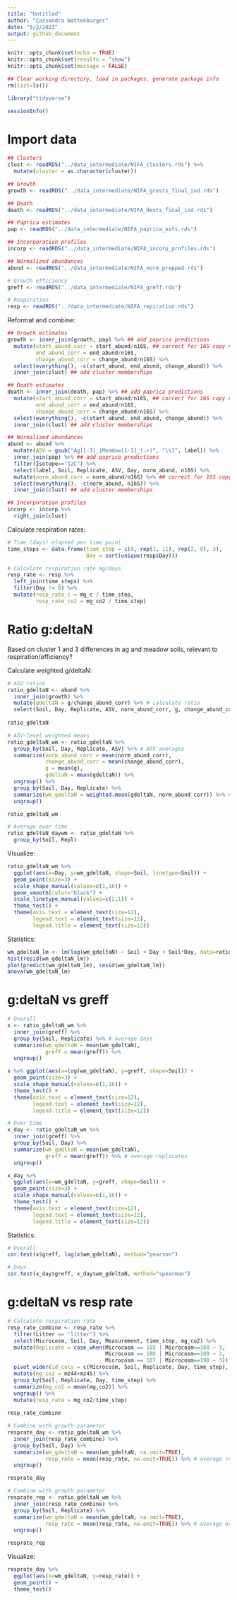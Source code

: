 ```yaml
---
title: "Untitled"
author: "Cassandra Wattenburger"
date: "5/2/2023"
output: github_document
---
```


```r
knitr::opts_chunk$set(echo = TRUE)
knitr::opts_chunk$set(results = "show")
knitr::opts_chunk$set(message = FALSE)
```

```r
## Clear working directory, load in packages, generate package info
rm(list=ls())

library("tidyverse")

sessionInfo()
```

# Import data

```r
## Clusters
clust <- readRDS("../data_intermediate/NIFA_clusters.rds") %>% 
  mutate(cluster = as.character(cluster))

## Growth
growth <- readRDS("../data_intermediate/NIFA_grests_final_ind.rds")

## Death
death <- readRDS("../data_intermediate/NIFA_dests_final_ind.rds")

## Paprica estimates
pap <- readRDS("../data_intermediate/NIFA_paprica_ests.rds")

## Incorporation profiles
incorp <- readRDS("../data_intermediate/NIFA_incorp_profiles.rds")

## Normalized abundances
abund <- readRDS("../data_intermediate/NIFA_norm_prepped.rds")

# Growth efficiency
greff <- readRDS("../data_intermediate/NIFA_greff.rds")

# Respiration
resp <- readRDS("../data_intermediate/NIFA_repiration.rds")
```

Reformat and combine:

```r
## Growth estimates
growth <- inner_join(growth, pap) %>% ## add paprica predictions
  mutate(start_abund_corr = start_abund/n16S, ## correct for 16S copy number
         end_abund_corr = end_abund/n16S,
         change_abund_corr = change_abund/n16S) %>% 
  select(everything(), -c(start_abund, end_abund, change_abund)) %>% 
  inner_join(clust) ## add cluster memberships

## Death estimates
death <- inner_join(death, pap) %>% ## add paprica predictions
  mutate(start_abund_corr = start_abund/n16S, ## correct for 16S copy number
         end_abund_corr = end_abund/n16S,
         change_abund_corr = change_abund/n16S) %>% 
  select(everything(), -c(start_abund, end_abund, change_abund)) %>% 
  inner_join(clust) ## add cluster memberships

## Normalized abundances
abund <- abund %>% 
  mutate(ASV = gsub("Ag[1-3]_|Meadow[1-3]_(.+)", "\\1", label)) %>% 
  inner_join(pap) %>% ## add paprica predictions
  filter(Isotope=="12C") %>% 
  select(label, Soil, Replicate, ASV, Day, norm_abund, n16S) %>% 
  mutate(norm_abund_corr = norm_abund/n16S) %>% ## correct for 16S copy number
  select(everything(), -c(norm_abund, n16S)) %>% 
  inner_join(clust) ## add cluster memberships

## Incorporation profiles
incorp <- incorp %>% 
  right_join(clust)
```

Calculate respiration rates:

```r
# Time (days) elapsed per time point
time_steps <- data.frame(time_step = c(0, rep(1, 11), rep(2, 8), 3),
                         Day = sort(unique(resp$Day)))

# Calculate respiration rate mg/days
resp_rate <- resp %>% 
  left_join(time_steps) %>% 
  filter(Day != 0) %>% 
  mutate(resp_rate_c = mg_c / time_step,
         resp_rate_co2 = mg_co2 / time_step)
```


# Ratio g:deltaN

Based on cluster 1 and 3 differences in ag and meadow soils, relevant to respiration/efficiency?

Calculate weighted g/deltaN:

```r
# ASV ratios
ratio_gdeltaN <- abund %>% 
  inner_join(growth) %>% 
  mutate(gdeltaN = g/change_abund_corr) %>% # calculate ratio
  select(Soil, Day, Replicate, ASV, norm_abund_corr, g, change_abund_corr, gdeltaN)
  
ratio_gdeltaN 

# ASV-level weighted means
ratio_gdeltaN_wm <- ratio_gdeltaN %>% 
  group_by(Soil, Day, Replicate, ASV) %>% # ASV averages
  summarize(norm_abund_corr = mean(norm_abund_corr),
            change_abund_corr = mean(change_abund_corr),
            g = mean(g),
            gdeltaN = mean(gdeltaN)) %>% 
  ungroup() %>% 
  group_by(Soil, Day, Replicate) %>% 
  summarize(wm_gdeltaN = weighted.mean(gdeltaN, norm_abund_corr)) %>% # weighted mean ratio
  ungroup()

ratio_gdeltaN_wm

# Average over time
ratio_gdeltaN_daywm <- ratio_gdeltaN %>% 
  group_by(Soil, Repl)
```

Visualize:

```r
ratio_gdeltaN_wm %>% 
  ggplot(aes(x=Day, y=wm_gdeltaN, shape=Soil, linetype=Soil)) +
  geom_point(size=3) +
  scale_shape_manual(values=c(1,16)) +
  geom_smooth(color="black") +
  scale_linetype_manual(values=c(2,1)) +
  theme_test() +
  theme(axis.text = element_text(size=12),
        legend.text = element_text(size=12),
        legend.title = element_text(size=12))
```

Statistics:

```r
wm_gdeltaN_lm <- lm(log(wm_gdeltaN) ~ Soil + Day + Soil*Day, data=ratio_gdeltaN_wm)
hist(resid(wm_gdeltaN_lm))
plot(predict(wm_gdeltaN_lm), resid(wm_gdeltaN_lm))
anova(wm_gdeltaN_lm)
```

# g:deltaN vs greff

```r
# Overall
x <- ratio_gdeltaN_wm %>% 
  inner_join(greff) %>% 
  group_by(Soil, Replicate) %>% # average days
  summarize(wm_gdeltaN = mean(wm_gdeltaN),
            greff = mean(greff)) %>% 
  ungroup()

x %>% ggplot(aes(x=log(wm_gdeltaN), y=greff, shape=Soil)) +
  geom_point(size=3) +
  scale_shape_manual(values=c(1,16)) +
  theme_test() +
  theme(axis.text = element_text(size=12),
        legend.text = element_text(size=12),
        legend.title = element_text(size=12))

# Over time
x_day <- ratio_gdeltaN_wm %>% 
  inner_join(greff) %>%
  group_by(Soil, Day) %>% 
  summarize(wm_gdeltaN = mean(wm_gdeltaN),
            greff = mean(greff)) %>% # average replicates
  ungroup() 

x_day %>% 
  ggplot(aes(x=wm_gdeltaN, y=greff, shape=Soil)) +
  geom_point(size=3) +
  scale_shape_manual(values=c(1,16)) +
  theme_test() +
  theme(axis.text = element_text(size=12),
        legend.text = element_text(size=12),
        legend.title = element_text(size=12))
```

Statistics:

```r
# Overall
cor.test(x$greff, log(x$wm_gdeltaN), method="pearson")

# Days
cor.test(x_day$greff, x_day$wm_gdeltaN, method="spearman")
```

# g:deltaN vs resp rate

```r
# Calculate respiration rate
resp_rate_combine <- resp_rate %>% 
  filter(Litter == "litter") %>% 
  select(Microcosm, Soil, Day, Measurement, time_step, mg_co2) %>% 
  mutate(Replicate = case_when(Microcosm == 185 | Microcosm==188 ~ 1,
                               Microcosm == 186 | Microcosm==189 ~ 2,
                               Microcosm == 187 | Microcosm==190 ~ 3)) %>%
  pivot_wider(id_cols = c(Microcosm, Soil, Replicate, Day, time_step), names_from=Measurement, values_from=mg_co2) %>% 
  mutate(mg_co2 = mz44+mz45) %>% 
  group_by(Soil, Replicate, Day, time_step) %>% 
  summarize(mg_co2 = mean(mg_co2)) %>% 
  ungroup() %>% 
  mutate(resp_rate = mg_co2/time_step)
  
resp_rate_combine

# Combine with growth parameter
resprate_day <- ratio_gdeltaN_wm %>% 
  inner_join(resp_rate_combine) %>%
  group_by(Soil, Day) %>% 
  summarize(wm_gdeltaN = mean(wm_gdeltaN, na.omit=TRUE),
            resp_rate = mean(resp_rate, na.omit=TRUE)) %>% # average replicates
  ungroup()

resprate_day

# Combine with growth parameter
resprate_rep <- ratio_gdeltaN_wm %>% 
  inner_join(resp_rate_combine) %>%
  group_by(Soil, Replicate) %>% 
  summarize(wm_gdeltaN = mean(wm_gdeltaN, na.omit=TRUE),
            resp_rate = mean(resp_rate, na.omit=TRUE)) %>% # average over time
  ungroup()

resprate_rep
```

Visualize:

```r
resprate_day %>% 
  ggplot(aes(x=wm_gdeltaN, y=resp_rate)) +
  geom_point() +
  theme_test()
```

